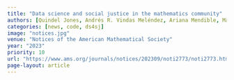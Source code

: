 ```yaml
---
title: "Data science and social justice in the mathematics community"
authors: [Quindel Jones, Andrés R. Vindas Meléndez, Ariana Mendible, Manuchehr Aminian, Heather Z. Brooks, Nathan Alexander, Carrie Diaz Eaton, Philip Chodrow, PSC]
categories: [news, code, ds4sj]
image: "notices.jpg"
venue: "Notices of the American Mathematical Society"
year: "2023"
priority: 10
url: "https://www.ams.org/journals/notices/202309/noti2773/noti2773.html?adat=October%202023&trk=2773&galt=none&cat=interest&pdfissue=202309&pdffile=rnoti-p1479.pdf"
page-layout: article
---
```


